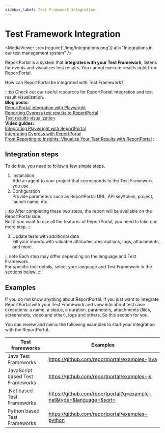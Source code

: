 ```yaml
---
sidebar_label: Test Framework Integration
---
```


# Test Framework Integration

<MediaViewer src={require('./img/Integrations.png')} alt="Integrations in our test management system" />

ReportPortal is a system that **integrates with your Test Framework**, listens for events and visualizes test results. You cannot execute results right from ReportPortal.

How can ReportPortal be integrated with Test Framework?

:::tip
Check out our useful resources for ReportPortal integration and test result visualization.<br />
**Blog posts:**<br />
[ReportPortal integration with Playwright](https://reportportal.io/blog/reportportal-integration-with-playwright)<br />
[Reporting Cypress test results to ReportPortal](https://reportportal.io/blog/reporting-cypress-test-results-to-reportportal)<br />
[Test results visualization](https://reportportal.io/blog/test-results-visualization)<br />
**Video guides:**<br />
[Integrating Playwright with ReportPortal](https://www.youtube.com/watch?v=UdeRKqFVcuU)<br />
[Integrating Cypress with ReportPortal](https://www.youtube.com/watch?v=BNQpsVDMQ4E)<br />
[From Reporting to Insights: Visualize Your Test Results with ReportPortal](https://www.youtube.com/watch?v=CMDa5ZUUOh0)
:::

## Integration steps

To do this, you need to follow a few simple steps.

1. Installation<br />
Add an agent to your project that corresponds to the Test Framework you use.
2. Configuration<br />
Provide parameters such as ReportPortal URL, API key/token, project, launch name, etc.

:::tip
After completing these two steps, the report will be available on the ReportPortal side.<br />
But if you want to use all the features of ReportPortal, you need to take one more step.
:::

3. Update tests with additional data<br />
Fill your reports with valuable attributes, descriptions, logs, attachments, and more.

:::note
Each step may differ depending on the language and Test Framework.<br />
For specific tool details, select your language and Test Framework in the sections below.
:::

## Examples

If you do not know anything about ReportPortal.
If you just want to integrate ReportPortal with your Test Framework and view info about test case executions: a name, a status, a duration, parameters, attachments (files, screenshots, video and other), logs and others.
So this section for you.

You can review and mimic the following examples to start your integration with the ReportPortal.

| **Test frameworks**              | **Examples**|
|----------------------------------| ------------- |
| Java Test Frameworks             |https://github.com/reportportal/examples-java  |
| JavaScript based Test Frameworks | https://github.com/reportportal/examples-js |
| .Net based Test Frameworks       | https://github.com/reportportal?q=example-net&type=&language=&sort=|
| Python based Test Frameworks     | https://github.com/reportportal/examples-python|
